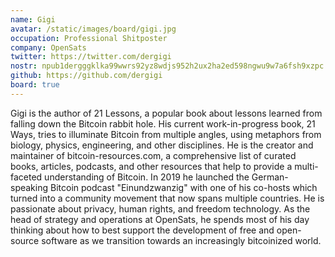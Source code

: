 ```yaml
---
name: Gigi
avatar: /static/images/board/gigi.jpg
occupation: Professional Shitposter
company: OpenSats
twitter: https://twitter.com/dergigi
nostr: npub1dergggklka99wwrs92yz8wdjs952h2ux2ha2ed598ngwu9w7a6fsh9xzpc
github: https://github.com/dergigi
board: true
---
```


Gigi is the author of 21 Lessons, a popular book about lessons learned from
falling down the Bitcoin rabbit hole. His current work-in-progress book, 21
Ways, tries to illuminate Bitcoin from multiple angles, using metaphors from
biology, physics, engineering, and other disciplines. He is the creator and
maintainer of bitcoin-resources.com, a comprehensive list of curated books,
articles, podcasts, and other resources that help to provide a multi-faceted
understanding of Bitcoin. In 2019 he launched the German-speaking Bitcoin
podcast "Einundzwanzig" with one of his co-hosts which turned into a community
movement that now spans multiple countries. He is passionate about privacy,
human rights, and freedom technology. As the head of strategy and operations at
OpenSats, he spends most of his day thinking about how to best support the
development of free and open-source software as we transition towards an
increasingly bitcoinized world.